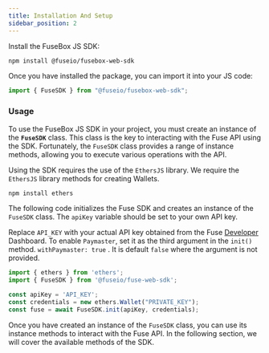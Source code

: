 ```yaml
---
title: Installation And Setup
sidebar_position: 2
---
```


Install the FuseBox JS SDK:

```bash
npm install @fuseio/fusebox-web-sdk
```

Once you have installed the package, you can import it into your JS code:

```javascript
import { FuseSDK } from "@fuseio/fusebox-web-sdk";
```

### Usage

To use the FuseBox JS SDK in your project, you must create an instance of the **`FuseSDK`** class. This class is the key to interacting with the Fuse API using the SDK. Fortunately, the `FuseSDK` class provides a range of instance methods, allowing you to execute various operations with the API.

Using the SDK requires the use of the `EthersJS` library. We require the `EthersJS` library methods for creating Wallets.

```bash
npm install ethers
```

The following code initializes the Fuse SDK and creates an instance of the `FuseSDK` class. The `apiKey` variable should be set to your own API key.

Replace `API_KEY` with your actual API key obtained from the Fuse [Developer](https://developers.fuse.io/) Dashboard.
To enable `Paymaster`, set it as the third argument in the `init()` method. `withPaymaster: true` . It is default `false` where the argument is not provided.

```javascript
import { ethers } from 'ethers';
import { FuseSDK } from '@fuseio/fuse-web-sdk';

const apiKey = 'API_KEY';
const credentials = new ethers.Wallet("PRIVATE_KEY");
const fuse = await FuseSDK.init(apiKey, credentials);
```

Once you have created an instance of the `FuseSDK` class, you can use its instance methods to interact with the Fuse API. In the following section, we will cover the available methods of the SDK.
